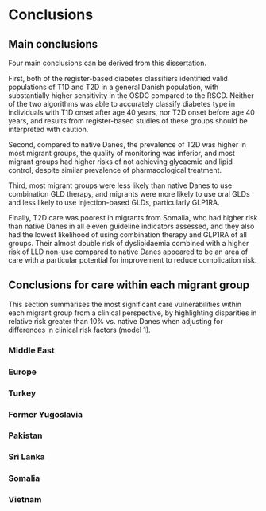 # Conclusions {#sec-conclusion}

## Main conclusions

Four main conclusions can be derived from this dissertation.

First, both of the register-based diabetes classifiers identified valid populations of T1D and T2D in a general Danish population, with substantially higher sensitivity in the OSDC compared to the RSCD. Neither of the two algorithms was able to accurately classify diabetes type in individuals with T1D onset after age 40 years, nor T2D onset before age 40 years, and results from register-based studies of these groups should be interpreted with caution.

Second, compared to native Danes, the prevalence of T2D was higher in most migrant groups, the quality of monitoring was inferior, and most migrant groups had higher risks of not achieving glycaemic and lipid control, despite similar prevalence of pharmacological treatment.

Third, most migrant groups were less likely than native Danes to use combination GLD therapy, and migrants were more likely to use oral GLDs and less likely to use injection-based GLDs, particularly GLP1RA.

Finally, T2D care was poorest in migrants from Somalia, who had higher risk than native Danes in all eleven guideline indicators assessed, and they also had the lowest likelihood of using combination therapy and GLP1RA of all groups. Their almost double risk of dyslipidaemia combined with a higher risk of LLD non-use compared to native Danes appeared to be an area of care with a particular potential for improvement to reduce complication risk.

## Conclusions for care within each migrant group

This section summarises the most significant care vulnerabilities within each migrant group from a clinical perspective, by highlighting disparities in relative risk greater than 10% vs. native Danes when adjusting for differences in clinical risk factors (model 1).

### Middle East

### Europe

### Turkey

### Former Yugoslavia

### Pakistan

### Sri Lanka

### Somalia

### Vietnam
